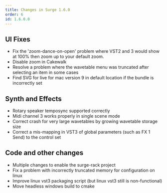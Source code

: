 ```yaml
---
title: Changes in Surge 1.6.0
order: 6
id: 1.6.0.0
---
```


## UI Fixes

-   Fix the 'zoom-dance-on-open' problem where VST2 and 3 would show at 100% then zoom up to your default zoom.
-   Disable zoom in Cakewalk
-   Resolve a problem where the wavetable menu was truncated after selecting an item in some cases
-   Find SVG for live for mac version 9 in default location if the bundle is incorrectly set

## Synth and Effects

-   Rotary speaker temposync supported correctly
-   Midi channel 3 works properly in single scene mode
-   Correct crash for very large wavetables by growing wavetable storage size
-   Correct a mis-mapping in VST3 of global parameters (such as FX 1 Send) to the control set

## Code and other changes

-   Multiple changes to enable the surge-rack project
-   Fix a problem with incorrectly truncated memory for configuration on linux
-   Improve linux vst3 packaging script (but linux vst3 still is non-functional)
-   Move headless windows build to cmake
